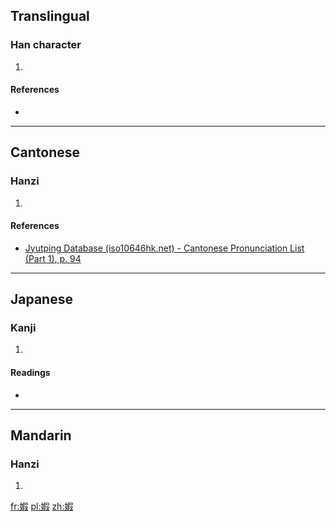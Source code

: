 ==Translingual==

===Han character===
{{Han char|rn=38|rad=女|as=09|sn=12|four=4744<sub>7</sub>|canj=女口尸水 (VRSE)|ids=⿰[[女]][[叚]]}}

# {{defn|Han|sort=女09}}

====References====
* {{Han ref|kx=0266.060|dkj=06467|dj=0533.130|hdz=21069.100|uh=5A7D|ud=23165|bh=D8CA|bd=55498}}

----

==Cantonese==

===Hanzi===
{{yue-hanzi|jyut=[[gaa2]]|y=ga2}}

# {{defn|lang=yue|sort=女09}}

====References====
* [http://www.iso10646hk.net/jp/document/download.jsp Jyutping Database (iso10646hk.net) - Cantonese Pronunciation List (Part 1), p. 94]

----

==Japanese==

===Kanji===
{{ja-kanji|grade=|rs=女09}}

# {{defn|lang=ja|sort=女09}}

====Readings====
* {{ja-readings|on=[[か]] (ka), [[け]] (ke)|kun=[[みめよい]] (mimeyoi)}}

----

==Mandarin==

===Hanzi===
{{cmn-hanzi|pin=[[jiǎ]] ([[jia3]]), [[yú]] ([[yu2]])|wg=chia<sup>3</sup>, yü<sup>2</sup>}}

# {{defn|lang=cmn|sort=女09}}

[[fr:婽]]
[[pl:婽]]
[[zh:婽]]